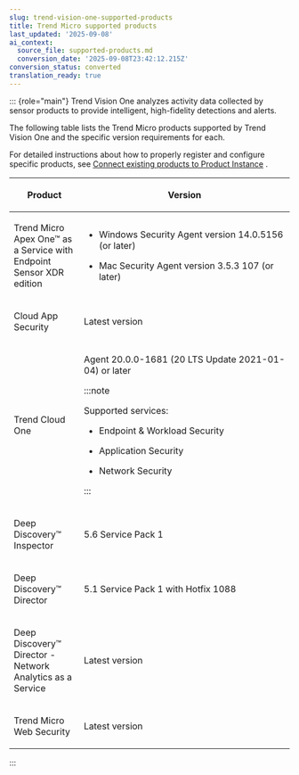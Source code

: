 ```yaml
---
slug: trend-vision-one-supported-products
title: Trend Micro supported products
last_updated: '2025-09-08'
ai_context:
  source_file: supported-products.md
  conversion_date: '2025-09-08T23:42:12.215Z'
conversion_status: converted
translation_ready: true
---
```


::: {role="main"}
Trend Vision One analyzes activity data collected by sensor products to provide intelligent, high-fidelity detections and alerts.

The following table lists the Trend Micro products supported by Trend Vision One and the specific version requirements for each.

For detailed instructions about how to properly register and configure specific products, see [Connect existing products to Product Instance](connect-exist-prod-instance.mdx) .

<table>
<colgroup>
<col style="width: 25%" />
<col style="width: 75%" />
</colgroup>
<thead>
<tr>
<th><p>Product</p></th>
<th><p>Version</p></th>
</tr>
</thead>
<tbody>
<tr>
<td><p>Trend Micro Apex One™ as a Service with Endpoint Sensor XDR edition</p></td>
<td><ul>
<li><p>Windows Security Agent version 14.0.5156 (or later)</p></li>
<li>Mac Security Agent version 3.5.3 107 (or later)</li>
</ul></td>
</tr>
<tr>
<td><p>Cloud App Security</p></td>
<td><p>Latest version</p></td>
</tr>
<tr>
<td><p>Trend Cloud One</p></td>
<td><p>Agent 20.0.0-1681 (20 LTS Update 2021-01-04) or later</p>


:::note

<p>Supported services:</p>
<ul>
<li><p>Endpoint &amp; Workload Security</p></li>
<li><p>Application Security</p></li>
<li><p>Network Security</p></li>
</ul>


:::

</td>
</tr>
<tr>
<td><p>Deep Discovery™ Inspector</p></td>
<td><p>5.6 Service Pack 1</p></td>
</tr>
<tr>
<td><p>Deep Discovery™ Director</p></td>
<td><p>5.1 Service Pack 1 with Hotfix 1088</p></td>
</tr>
<tr>
<td><p>Deep Discovery™ Director - Network Analytics as a Service</p></td>
<td><p>Latest version</p></td>
</tr>
<tr>
<td><p>Trend Micro Web Security</p></td>
<td><p>Latest version</p></td>
</tr>
</tbody>
</table>
:::
